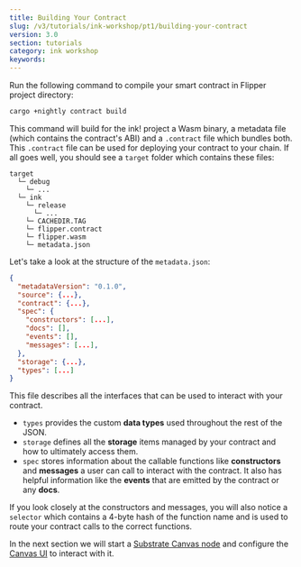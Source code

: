 ```yaml
---
title: Building Your Contract
slug: /v3/tutorials/ink-workshop/pt1/building-your-contract
version: 3.0 
section: tutorials
category: ink workshop
keywords:
---
```


Run the following command to compile your smart contract in Flipper project directory:

```bash
cargo +nightly contract build
```

This command will build for the ink! project a Wasm binary, a metadata file (which contains the
contract's ABI) and a `.contract` file which bundles both. This `.contract` file can be used for
deploying your contract to your chain. If all goes well, you should see a `target` folder which
contains these files:

```
target
  └─ debug
    └─ ...
  └─ ink
    └─ release
      └─ ...
    └─ CACHEDIR.TAG
    └─ flipper.contract
    └─ flipper.wasm
    └─ metadata.json
```

Let's take a look at the structure of the `metadata.json`:

``` JSON
{
  "metadataVersion": "0.1.0",
  "source": {...},
  "contract": {...},
  "spec": {
    "constructors": [...],
    "docs": [],
    "events": [],
    "messages": [...],
  },
  "storage": {...},
  "types": [...]
}
```

This file describes all the interfaces that can be used to interact with your contract.

* `types` provides the custom **data types** used throughout the rest of the JSON.
* `storage` defines all the **storage** items managed by your contract and how to ultimately access
them.
* `spec` stores information about the callable functions like **constructors** and **messages** a
user can call to interact with the contract. It also has helpful information like the **events**
that are emitted by the contract or any **docs**.

If you look closely at the constructors and messages, you will also notice a `selector` which
contains a 4-byte hash of the function name and is used to route your contract calls to the correct
functions.

In the next section we will start a [Substrate Canvas node](https://github.com/paritytech/canvas-node)
and configure the [Canvas UI](https://github.com/paritytech/canvas-ui) to interact with it.
